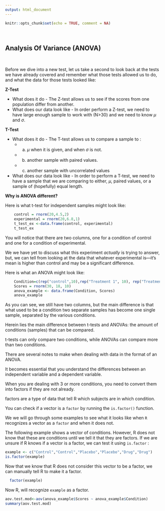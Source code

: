 ```yaml
---
output: html_document
---
```


```r
knitr::opts_chunk$set(echo = TRUE, comment = NA)
```
<br>

## Analysis Of Variance (ANOVA)

<br>

Before we dive into a new test, let us take a second to look back at the tests we have already covered and remember what those tests allowed us to do, and what the data for those tests looked like:

**Z-Test** 

  - What does it do - The Z-test allows us to see if the scores from one population differ from another. 
  - What does our data look like - In order perform a Z-test, we need to have large enough sample to work with (N>30) and we need to know $\mu$ and $\sigma$.

**T-Test** 

  - What does it do - The T-test allows us to compare a sample to :
    - a) $\mu$ when it is given, and when $\sigma$ is not.
    - b) another sample with paired values.
    - c) another sample with uncorrelated values
  - What does our data look like - In order to perform a T-test, we need to have a sample that we are comparing to either, $\mu$, paired values, or a sample of (hopefully) equal length. 

**Why is ANOVA different?** 

Here is what t-test for independent samples might look like: 


```r
    control = rnorm(20,4.5,2)
    experimental = rnorm(20,6.8,1)
    t_test_ex <-data.frame(control, experimental)
    t_test_ex
```

You will notice that there are two columns, one for a condition of control and one for a condition of experimental. 

We we have yet to discuss what this experiment *actually* is trying to answer, but, we can tell from looking at the data that whatever experimental is—it’s mean is higher than control and may be a significant difference.



Here is what an ANOVA might look like:


```r
    Condition=c(rep("control",10),rep("Treatment 1", 10), rep("Treatment 2", 10))
    Scores = rnorm(30, 18, 10)
    anova_example <- data.frame(Condition, Scores)
    anova_example
```
As you can see, we still have two columns, but the main difference is that what used to be a condition two separate samples has become one single sample, separated by the various conditions.


Herein lies the main difference between t-tests and ANOVAs: the amount of conditions (samples) that can be compared.

t-tests can only compare two conditions, while ANOVAs can compare more than two conditions.

There are several notes to make when dealing with data in the format of an ANOVA. 

It becomes essential that you understand the differences between an independent variable and a dependent variable. 

When you are dealing with 3 or more conditions, you need to convert them into factors if they are not already.

factors are a type of data that tell R which subjects are in which condition.

You can check if a vector is a `factor` by running the `is.factor()` function. 

We we will go through some examples to see what it looks like when `R` recognizes a vector as a `factor` and when it does not. 

The following example shows a vector of conditions. However, R does not know that these are conditions until we tell it that they are factors. If we are unsure if R knows if a vector is a factor, we can test it using `is.factor` :

```r
example <- c("Control","Control","Placebo","Placebo","Drug","Drug")
is.factor(example)
```
Now that we know that R does not consider this vector to be a factor, we can manually tell R to make it a factor.

```r
  factor(example)
```

  

Now R, will recognize `example`  as a factor.

```r
aov.test.mod<-aov(anova_example$Scores ~ anova_example$Condition)
summary(aov.test.mod)
```






